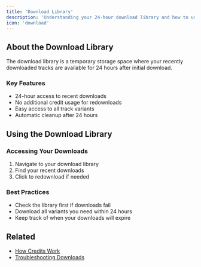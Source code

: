 ```yaml
---
title: 'Download Library'
description: 'Understanding your 24-hour download library and how to use it'
icon: 'download'
---
```


## About the Download Library

The download library is a temporary storage space where your recently downloaded tracks are available for 24 hours after initial download.

### Key Features

- 24-hour access to recent downloads
- No additional credit usage for redownloads
- Easy access to all track variants
- Automatic cleanup after 24 hours

## Using the Download Library

### Accessing Your Downloads

1. Navigate to your download library
2. Find your recent downloads
3. Click to redownload if needed

### Best Practices

- Check the library first if downloads fail
- Download all variants you need within 24 hours
- Keep track of when your downloads will expire

## Related
- [How Credits Work](/credits/how-credits-work)
- [Troubleshooting Downloads](/credits/troubleshooting-downloads) 